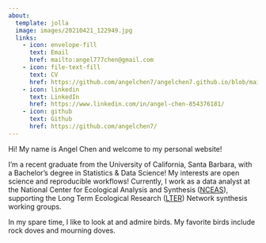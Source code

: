 ```yaml
---
about:
  template: jolla
  image: images/20210421_122949.jpg
  links:
    - icon: envelope-fill
      text: Email
      href: mailto:angel777chen@gmail.com
    - icon: file-text-fill
      text: CV
      href: https://github.com/angelchen7/angelchen7.github.io/blob/main/files/AngelChen_CV.pdf
    - icon: linkedin
      text: LinkedIn
      href: https://www.linkedin.com/in/angel-chen-854376181/
    - icon: github
      text: Github
      href: https://github.com/angelchen7/
---
```


Hi! My name is Angel Chen and welcome to my personal website! 

I'm a recent graduate from the University of California, Santa Barbara, with a Bachelor's degree in Statistics & Data Science! My interests are open science and reproducible workflows! Currently, I work as a data analyst at the National Center for Ecological Analysis and Synthesis ([NCEAS](https://www.nceas.ucsb.edu/)), supporting the Long Term Ecological Research ([LTER](https://lternet.edu/)) Network synthesis working groups.

In my spare time, I like to look at and admire birds. My favorite birds include rock doves and mourning doves.